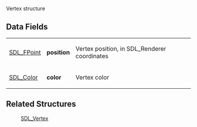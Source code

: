Vertex structure

== Data Fields ==
{|
|[[SDL_FPoint]]
|'''position'''
|Vertex position, in SDL_Renderer coordinates
|-
|[[SDL_Color]]
|'''color'''
|Vertex color
|}

== Related Structures ==
:[[SDL_Vertex]]